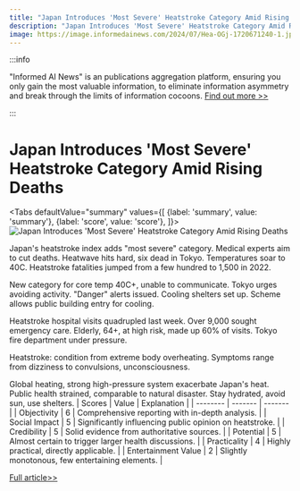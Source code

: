 ```yaml
---
title: "Japan Introduces 'Most Severe' Heatstroke Category Amid Rising Deaths"
description: "Japan Introduces 'Most Severe' Heatstroke Category Amid Rising Deaths"
image: https://image.informedainews.com/2024/07/Hea-OGj-1720671240-1.jpg
---
```



:::info

"Informed AI News" is an publications aggregation platform, ensuring you only gain the most valuable information, to eliminate information asymmetry and break through the limits of information cocoons.  [Find out more >>](/)

:::

# Japan Introduces 'Most Severe' Heatstroke Category Amid Rising Deaths


<Tabs
	defaultValue="summary"
	values={[
	{label: 'summary', value: 'summary'},
	{label: 'score', value: 'score'},
]}>
<TabItem value="summary">
<img
  src="https://image.informedainews.com/2024/07/Hea-OGj-1720671240-1.jpg"
  alt="Japan Introduces 'Most Severe' Heatstroke Category Amid Rising Deaths"
/>



Japan's heatstroke index adds "most severe" category. Medical experts aim to cut deaths. Heatwave hits hard, six dead in Tokyo. Temperatures soar to 40C. Heatstroke fatalities jumped from a few hundred to 1,500 in 2022.

New category for core temp 40C+, unable to communicate. Tokyo urges avoiding activity. "Danger" alerts issued. Cooling shelters set up. Scheme allows public building entry for cooling.

Heatstroke hospital visits quadrupled last week. Over 9,000 sought emergency care. Elderly, 64+, at high risk, made up 60% of visits. Tokyo fire department under pressure.

Heatstroke: condition from extreme body overheating. Symptoms range from dizziness to convulsions, unconsciousness.

Global heating, strong high-pressure system exacerbate Japan's heat. Public health strained, comparable to natural disaster. Stay hydrated, avoid sun, use shelters.
</TabItem>
<TabItem value="score">
	| Scores     | Value   | Explanation |
	| -------- | ------- | ------- |
	| Objectivity  | 6    | Comprehensive reporting with in-depth analysis.    |
	| Social Impact | 5     | Significantly influencing public opinion on heatstroke.    |
	| Credibility    | 5    | Solid evidence from authoritative sources.    |
	| Potential    | 5    | Almost certain to trigger larger health discussions.    |
	| Practicality    | 4    | Highly practical, directly applicable.    |
	| Entertainment Value    | 2    | Slightly monotonous, few entertaining elements.    |
</TabItem>
</Tabs>

[Full article>>](https://www.theguardian.com/world/article/2024/jul/10/japan-adds-most-severe-category-to-its-heatstroke-index-amid-deadly-summer)
